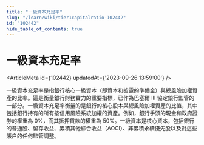 ```yaml
---
title: "一級資本充足率"
slug: "/learn/wiki/tier1capitalratio-102442"
id: "102442"
hide_table_of_contents: true
---
```



# 一級資本充足率

<ArticleMeta id={102442} updatedAt={'2023-09-26 13:59:00'} />
<div className='border-solid border-b border-t-0 my-4 border-[var(--ifm-color-gray-300)]' />

一級資本充足率是指銀行核心一級資本（即資本和披露的準備金）與總風險加權資產的比率。這是衡量銀行財務實力的重要指標，已作為巴塞爾 III 協定銀行監管的一部分。一級資本充足率衡量的是銀行的核心股本與總風險加權資產的比值，其中包括銀行持有的所有按信用風險系統加權的資產。例如，銀行手頭的現金和政府證券的權重為 0%，而其抵押貸款的權重為 50%。一級資本是核心資本，包括銀行的普通股、留存收益、累積其他綜合收益（AOCI）、非累積永續優先股以及對這些賬户的任何監管調整。
